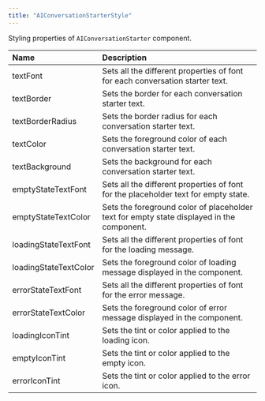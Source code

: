 ```yaml
---
title: "AIConversationStarterStyle"
---
```


Styling properties of `AIConversationStarter` component.

| Name                  | Description                                                                               |
| :--------------------- | :----------------------------------------------------------------------------------------- |
| textFont              | Sets all the different properties of font for each conversation starter text.             |
| textBorder            | Sets the border for each conversation starter text.                                       |
| textBorderRadius      | Sets the border radius for each conversation starter text.                                |
| textColor             | Sets the foreground color of each conversation starter text.                              |
| textBackground        | Sets the background for each conversation starter text.                                   |
| emptyStateTextFont    | Sets all the different properties of font for the placeholder text for empty state.       |
| emptyStateTextColor   | Sets the foreground color of placeholder text for empty state displayed in the component. |
| loadingStateTextFont  | Sets all the different properties of font for the loading message.                        |
| loadingStateTextColor | Sets the foreground color of loading message displayed in the component.                  |
| errorStateTextFont    | Sets all the different properties of font for the error message.                          |
| errorStateTextColor   | Sets the foreground color of error message displayed in the component.                    |
| loadingIconTint       | Sets the tint or color applied to the loading icon.                                       |
| emptyIconTint         | Sets the tint or color applied to the empty icon.                                         |
| errorIconTint         | Sets the tint or color applied to the error icon.                                         |
